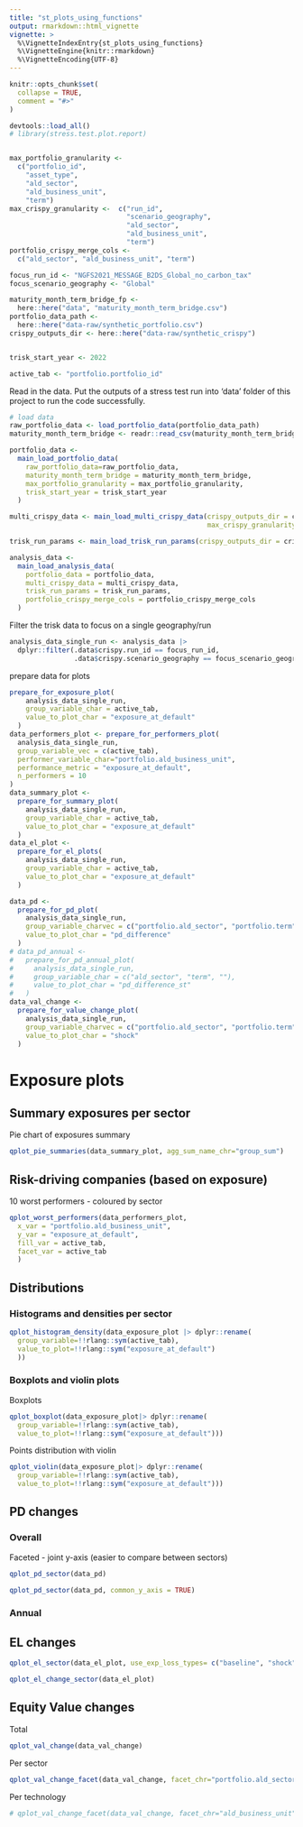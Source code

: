 ```yaml
---
title: "st_plots_using_functions"
output: rmarkdown::html_vignette
vignette: >
  %\VignetteIndexEntry{st_plots_using_functions}
  %\VignetteEngine{knitr::rmarkdown}
  %\VignetteEncoding{UTF-8}
---
```


```r
knitr::opts_chunk$set(
  collapse = TRUE,
  comment = "#>"
)
```

```r
devtools::load_all()
# library(stress.test.plot.report)


max_portfolio_granularity <-
  c("portfolio_id",
    "asset_type",
    "ald_sector",
    "ald_business_unit",
    "term")
max_crispy_granularity <-  c("run_id",
                             "scenario_geography",
                             "ald_sector",
                             "ald_business_unit",
                             "term")
portfolio_crispy_merge_cols <-
  c("ald_sector", "ald_business_unit", "term")

focus_run_id <- "NGFS2021_MESSAGE_B2DS_Global_no_carbon_tax"
focus_scenario_geography <- "Global"

maturity_month_term_bridge_fp <-
  here::here("data", "maturity_month_term_bridge.csv")
portfolio_data_path <-
  here::here("data-raw/synthetic_portfolio.csv")
crispy_outputs_dir <- here::here("data-raw/synthetic_crispy")


trisk_start_year <- 2022

active_tab <- "portfolio.portfolio_id"
```

Read in the data. Put the outputs of a stress test run into 'data' folder of this project to run the code successfully.

```r
# load data
raw_portfolio_data <- load_portfolio_data(portfolio_data_path) 
maturity_month_term_bridge <- readr::read_csv(maturity_month_term_bridge_fp)

portfolio_data <-
  main_load_portfolio_data(
    raw_portfolio_data=raw_portfolio_data,
    maturity_month_term_bridge = maturity_month_term_bridge,
    max_portfolio_granularity = max_portfolio_granularity,
    trisk_start_year = trisk_start_year
  )

multi_crispy_data <- main_load_multi_crispy_data(crispy_outputs_dir = crispy_outputs_dir,
                                                 max_crispy_granularity = max_crispy_granularity)

trisk_run_params <- main_load_trisk_run_params(crispy_outputs_dir = crispy_outputs_dir)

analysis_data <-
  main_load_analysis_data(
    portfolio_data = portfolio_data,
    multi_crispy_data = multi_crispy_data,
    trisk_run_params = trisk_run_params,
    portfolio_crispy_merge_cols = portfolio_crispy_merge_cols
  )
```


Filter the trisk data to focus on a single geography/run

```r
analysis_data_single_run <- analysis_data |>
  dplyr::filter(.data$crispy.run_id == focus_run_id,
                .data$crispy.scenario_geography == focus_scenario_geography)
```

prepare data for plots

```r
prepare_for_exposure_plot(
    analysis_data_single_run,
    group_variable_char = active_tab,
    value_to_plot_char = "exposure_at_default" 
  )
data_performers_plot <- prepare_for_performers_plot(
  analysis_data_single_run,
  group_variable_vec = c(active_tab),
  performer_variable_char="portfolio.ald_business_unit",
  performance_metric = "exposure_at_default",
  n_performers = 10
)
data_summary_plot <-
  prepare_for_summary_plot(
    analysis_data_single_run,
    group_variable_char = active_tab,
    value_to_plot_char = "exposure_at_default"
  )
data_el_plot <-
  prepare_for_el_plots(
    analysis_data_single_run,
    group_variable_char = active_tab,
    value_to_plot_char = "exposure_at_default"
  )
```


```r
data_pd <-
  prepare_for_pd_plot(
    analysis_data_single_run,
    group_variable_charvec = c("portfolio.ald_sector", "portfolio.term"),
    value_to_plot_char = "pd_difference"
  )
# data_pd_annual <-
#   prepare_for_pd_annual_plot(
#     analysis_data_single_run,
#     group_variable_char = c("ald_sector", "term", ""),
#     value_to_plot_char = "pd_difference_st"
#   )
data_val_change <-
  prepare_for_value_change_plot(
    analysis_data_single_run,
    group_variable_charvec = c("portfolio.ald_sector", "portfolio.term"),
    value_to_plot_char = "shock"
  )
```


# Exposure plots

## Summary exposures per sector

Pie chart of exposures summary

```r
qplot_pie_summaries(data_summary_plot, agg_sum_name_chr="group_sum")
```

## Risk-driving companies (based on exposure)

10 worst performers - coloured by sector

```r
qplot_worst_performers(data_performers_plot, 
  x_var = "portfolio.ald_business_unit",
  y_var = "exposure_at_default",
  fill_var = active_tab,
  facet_var = active_tab
  )

```

## Distributions

### Histograms and densities per sector

```r
qplot_histogram_density(data_exposure_plot |> dplyr::rename(
  group_variable=!!rlang::sym(active_tab),
  value_to_plot=!!rlang::sym("exposure_at_default")
  )) 
```


### Boxplots and violin plots

Boxplots

```r
qplot_boxplot(data_exposure_plot|> dplyr::rename(
  group_variable=!!rlang::sym(active_tab),
  value_to_plot=!!rlang::sym("exposure_at_default")))
```

Points distribution with violin

```r
qplot_violin(data_exposure_plot|> dplyr::rename(
  group_variable=!!rlang::sym(active_tab),
  value_to_plot=!!rlang::sym("exposure_at_default")))
```

## PD changes

### Overall

Faceted - joint y-axis (easier to compare between sectors)

```r
qplot_pd_sector(data_pd)
```

```r
qplot_pd_sector(data_pd, common_y_axis = TRUE)
```


### Annual
<!--
Faceted - joint y-axis (easier to compare between sectors)

```r
qplot_pd_sector(data_pd_annual, annual_pds = TRUE)
qplot_pd_sector(data_pd_annual, annual_pds = TRUE, common_y_axis = TRUE)
```
-->

## EL changes

```r
qplot_el_sector(data_el_plot, use_exp_loss_types= c("baseline", "shock", "st_diff"))
```
```r
qplot_el_change_sector(data_el_plot)
```

## Equity Value changes

Total

```r
qplot_val_change(data_val_change)
```

Per sector

```r
qplot_val_change_facet(data_val_change, facet_chr="portfolio.ald_sector")
```

Per technology

```r
# qplot_val_change_facet(data_val_change, facet_chr="ald_business_unit")
```
